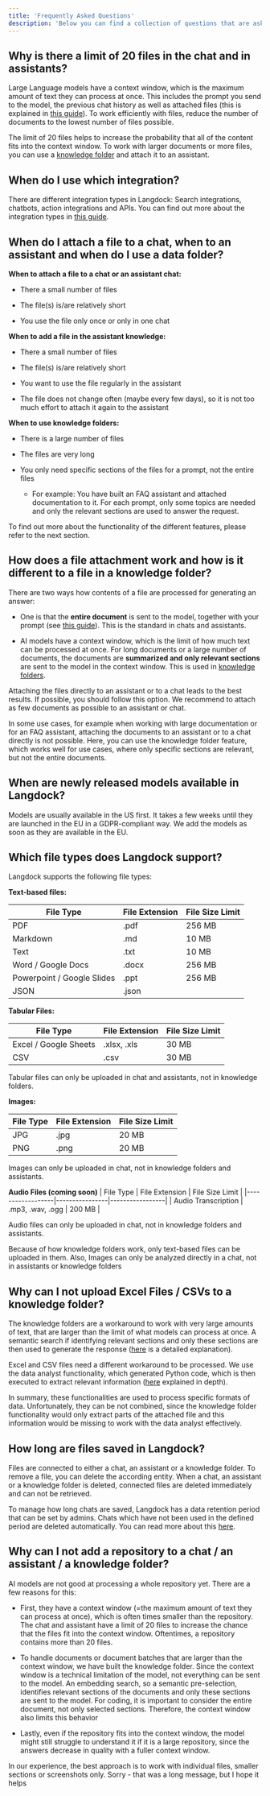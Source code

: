 ```yaml
---
title: 'Frequently Asked Questions'
description: 'Below you can find a collection of questions that are asked regularly.'
---
```


## Why is there a limit of 20 files in the chat and in assistants?

Large Language models have a context window, which is the maximum amount of text they can process at once. This includes the prompt you send to the model, the previous chat history as well as attached files (this is explained in [this guide](/resources/basics)). To work efficiently with files, reduce the number of documents to the lowest number of files possible.

The limit of 20 files helps to increase the probability that all of the content fits into the context window. To work with larger documents or more files, you can use a [knowledge folder](/settings/knowledge-folders/introduction) and attach it to an assistant.

## When do I use which integration?

There are different integration types in Langdock: Search integrations, chatbots, action integrations and APIs. You can find out more about the integration types in [this guide](/settings/integrations/types-of-integrations).

## When do I attach a file to a chat, when to an assistant and when do I use a data folder?

**When to attach a file to a chat or an assistant chat:**

* There a small number of files

* The file(s) is/are relatively short

* You use the file only once or only in one chat

**When to add a file in the assistant knowledge:**

* There a small number of files

* The file(s) is/are relatively short

* You want to use the file regularly in the assistant

* The file does not change often (maybe every few days), so it is not too much effort to attach it again to the assistant

**When to use knowledge folders:**

* There is a large number of files

* The files are very long

* You only need specific sections of the files for a prompt, not the entire files

  * For example: You have built an FAQ assistant and attached documentation to it. For each prompt, only some topics are needed and only the relevant sections are used to answer the request.

To find out more about the functionality of the different features, please refer to the next section.

## How does a file attachment work and how is it different to a file in a knowledge folder?

There are two ways how contents of a file are processed for generating an answer:

* One is that the **entire document** is sent to the model, together with your prompt (see [this guide](/resources/basics)). This is the standard in chats and assistants.

* AI models have a context window, which is the limit of how much text can be processed at once. For long documents or a large number of documents, the documents are **summarized and only relevant sections** are sent to the model in the context window. This is used in [knowledge folders](/settings/knowledge-folders/introduction).

Attaching the files directly to an assistant or to a chat leads to the best results. If possible, you should follow this option. We recommend to attach as few documents as possible to an assistant or chat.

In some use cases, for example when working with large documentation or for an FAQ assistant, attaching the documents to an assistant or to a chat directly is not possible. Here, you can use the knowledge folder feature, which works well for use cases, where only specific sections are relevant, but not the entire documents.

## When are newly released models available in Langdock?

Models are usually available in the US first. It takes a few weeks until they are launched in the EU in a GDPR-compliant way. We add the models as soon as they are available in the EU.

## Which file types does Langdock support?

Langdock supports the following file types:

**Text-based files:**

| File Type        | File Extension | File Size Limit |
|------------------|----------------|-----------------|
| PDF              | .pdf           | 256 MB          |
| Markdown         | .md            | 10 MB           |
| Text             | .txt           | 10 MB           |
| Word / Google Docs | .docx         | 256 MB          |
| Powerpoint / Google Slides | .ppt  | 256 MB          |
| JSON             | .json    

**Tabular Files:**

| File Type        | File Extension | File Size Limit |
|------------------|----------------|-----------------|
| Excel / Google Sheets | .xlsx, .xls | 30 MB          |
| CSV              | .csv           | 30 MB           |

Tabular files can only be uploaded in chat and assistants, not in knowledge folders.

**Images:**

| File Type        | File Extension | File Size Limit |
|------------------|----------------|-----------------|
| JPG              | .jpg           | 20 MB           |
| PNG              | .png           | 20 MB           |

Images can only be uploaded in chat, not in knowledge folders and assistants.

**Audio Files (coming soon)**
| File Type        | File Extension | File Size Limit |
|------------------|----------------|-----------------|
| Audio Transcription | .mp3, .wav, .ogg | 200 MB |

Audio files can only be uploaded in chat, not in knowledge folders and assistants.


<Info>Because of how knowledge folders work, only text-based files can be uploaded in them. Also, Images can only be analyzed directly in a chat, not in assistants or knowledge folders</Info>

## Why can I not upload Excel Files / CSVs to a knowledge folder?

The knowledge folders are a workaround to work with very large amounts of text, that are larger than the limit of what models can process at once. A semantic search if identifying relevant sections and only these sections are then used to generate the response ([here](/settings/knowledge-folders/introduction) is a detailed explanation).

Excel and CSV files need a different workaround to be processed. We use the data analyst functionality, which generated Python code, which is then executed to extract relevant information ([here](/product/chat/data-analysis) explained in depth).

In summary, these functionalities are used to process specific formats of data. Unfortunately, they can be not combined, since the knowledge folder functionality would only extract parts of the attached file and this information would be missing to work with the data analyst effectively.

## How long are files saved in Langdock?

Files are connected to either a chat, an assistant or a knowledge folder. To remove a file, you can delete the according entity. When a chat, an assistant or a knowledge folder is deleted, connected files are deleted immediately and can not be retrieved.

To manage how long chats are saved, Langdock has a data retention period that can be set by admins. Chats which have not been used in the defined period are deleted automatically. You can read more about this [here](/settings/workspace#chat).

## Why can I not add a repository to a chat / an assistant / a knowledge folder?

AI models are not good at processing a whole repository yet. There are a few reasons for this:

* First, they have a context window (=the maximum amount of text they can process at once), which is often times smaller than the repository. The chat and assistant have a limit of 20 files to increase the chance that the files fit into the context window. Oftentimes, a repository contains more than 20 files.

* To handle documents or document batches that are larger than the context window, we have built the knowledge folder. Since the context window is a technical limitation of the model, not everything can be sent to the model. An embedding search, so a semantic pre-selection, identifies relevant sections of the documents and only these sections are sent to the model. For coding, it is important to consider the entire document, not only selected sections. Therefore, the context window also limits this behavior

* Lastly, even if the repository fits into the context window, the model might still struggle to understand it if it is a large repository, since the answers decrease in quality with a fuller context window.

In our experience, the best approach is to work with individual files, smaller sections or screenshots only. Sorry - that was a long message, but I hope it helps